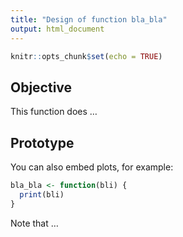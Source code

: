 ```yaml
---
title: "Design of function bla_bla"
output: html_document
---
```


```r
knitr::opts_chunk$set(echo = TRUE)
```

## Objective

This function does ...

## Prototype

You can also embed plots, for example:

```r
bla_bla <- function(bli) {
  print(bli)
}
```

Note that ...
